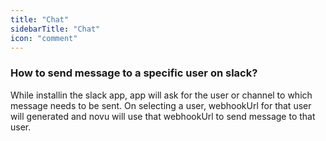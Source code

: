```yaml
---
title: "Chat"
sidebarTitle: "Chat"
icon: "comment"
---
```


### How to send message to a specific user on slack?
While installin the slack app, app will ask for the user or channel to which message needs to be sent. On selecting a user, webhookUrl for that user will generated and novu will use that webhookUrl to send message to that user.

<Snippet file="contact-support.mdx" />